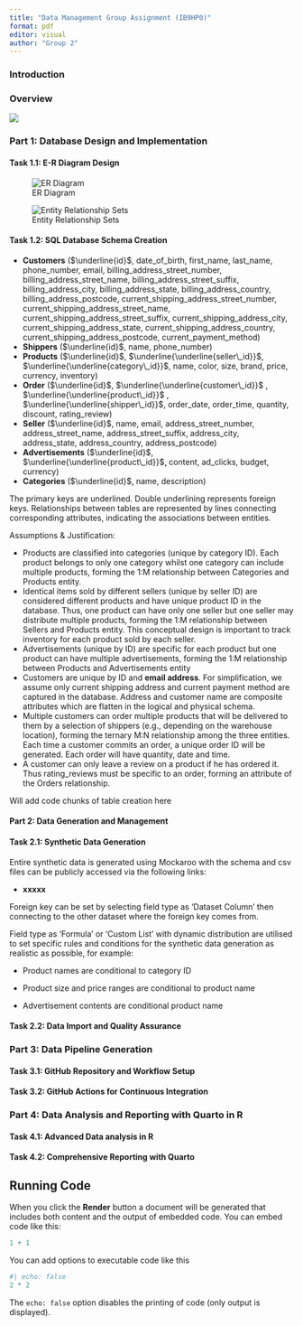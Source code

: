 ```yaml
---
title: "Data Management Group Assignment (IB9HP0)"
format: pdf
editor: visual
author: "Group 2"
---
```


### Introduction

### Overview

![](flowchart.png)

### Part 1: Database Design and Implementation

#### Task 1.1: E-R Diagram Design

![ER Diagram](ER%20Diagram.jpg)

![Entity Relationship Sets](Entity%20Relationship%20Sets.png)

#### Task 1.2: SQL Database Schema Creation

-   **Customers** ($\underline{id}$, date_of_birth, first_name, last_name, phone_number, email, billing_address_street_number, billing_address_street_name, billing_address_street_suffix, billing_address_city, billing_address_state, billing_address_country, billing_address_postcode, current_shipping_address_street_number, current_shipping_address_street_name, current_shipping_address_street_suffix, current_shipping_address_city, current_shipping_address_state, current_shipping_address_country, current_shipping_address_postcode, current_payment_method)
-   **Shippers** ($\underline{id}$, name, phone_number)
-   **Products** ($\underline{id}$, $\underline{\underline{seller\_id}}$, $\underline{\underline{category\_id}}$, name, color, size, brand, price, currency, inventory)
-   **Order** ($\underline{id}$, $\underline{\underline{customer\_id}}$ , $\underline{\underline{product\_id}}$ , $\underline{\underline{shipper\_id}}$[,]{.underline} order_date, order_time, quantity, discount, rating_review)
-   **Seller** ($\underline{id}$, name, email, address_street_number, address_street_name, address_street_suffix, address_city, address_state, address_country, address_postcode)
-   **Advertisements** ($\underline{id}$, $\underline{\underline{product\_id}}$[,]{.underline} content, ad_clicks, budget, currency)
-   **Categories** ($\underline{id}$[,]{.underline} name, description)

The primary keys are underlined. Double underlining represents foreign keys. Relationships between tables are represented by lines connecting corresponding attributes, indicating the associations between entities.

Assumptions & Justification:

-   Products are classified into categories (unique by category ID). Each product belongs to only one category whilst one category can include multiple products, forming the 1:M relationship between Categories and Products entity.
-   Identical items sold by different sellers (unique by seller ID) are considered different products and have unique product ID in the database. Thus, one product can have only one seller but one seller may distribute multiple products, forming the 1:M relationship between Sellers and Products entity. This conceptual design is important to track inventory for each product sold by each seller.
-   Advertisements (unique by ID) are specific for each product but one product can have multiple advertisements, forming the 1:M relationship between Products and Advertisements entity
-   Customers are unique by ID and **email address**. For simplification, we assume only current shipping address and current payment method are captured in the database. Address and customer name are composite attributes which are flatten in the logical and physical schema.
-   Multiple customers can order multiple products that will be delivered to them by a selection of shippers (e.g., depending on the warehouse location), forming the ternary M:N relationship among the three entities. Each time a customer commits an order, a unique order ID will be generated. Each order will have quantity, date and time.
-   A customer can only leave a review on a product if he has ordered it. Thus rating_reviews must be specific to an order, forming an attribute of the Orders relationship.

Will add code chunks of table creation here

#### Part 2: Data Generation and Management

#### Task 2.1: Synthetic Data Generation

Entire synthetic data is generated using Mockaroo with the schema and csv files can be publicly accessed via the following links:

-   **xxxxx**

Foreign key can be set by selecting field type as ‘Dataset Column’ then connecting to the other dataset where the foreign key comes from.

Field type as ‘Formula’ or ‘Custom List’ with dynamic distribution are utilised to set specific rules and conditions for the synthetic data generation as realistic as possible, for example:

-   Product names are conditional to category ID

-   Product size and price ranges are conditional to product name

-   Advertisement contents are conditional product name

#### Task 2.2: Data Import and Quality Assurance

### Part 3: Data Pipeline Generation

#### Task 3.1: GitHub Repository and Workflow Setup

#### Task 3.2: GitHub Actions for Continuous Integration

### Part 4: Data Analysis and Reporting with Quarto in R

#### Task 4.1: Advanced Data analysis in R

#### Task 4.2: Comprehensive Reporting with Quarto

## Running Code

When you click the **Render** button a document will be generated that includes both content and the output of embedded code. You can embed code like this:

```r
1 + 1
```

You can add options to executable code like this

```r
#| echo: false
2 * 2
```

The `echo: false` option disables the printing of code (only output is displayed).
